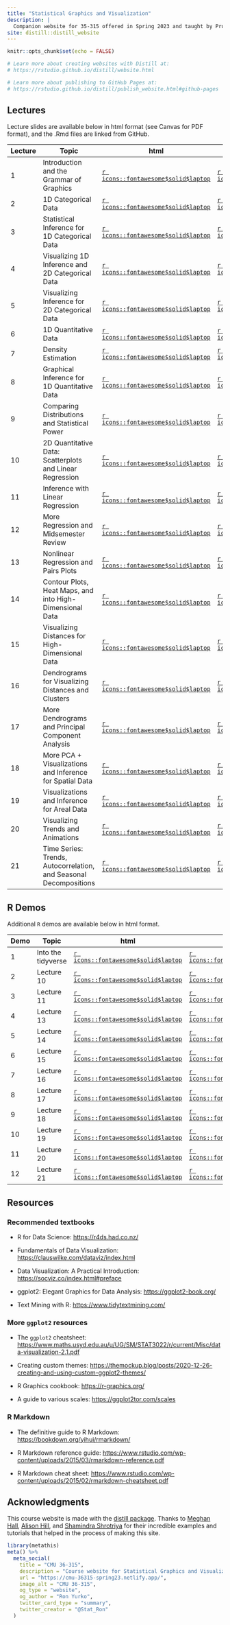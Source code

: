 ```yaml
---
title: "Statistical Graphics and Visualization"
description: |
  Companion website for 35-315 offered in Spring 2023 and taught by Professor Ron Yurko.
site: distill::distill_website
---
```


```r
knitr::opts_chunk$set(echo = FALSE)

# Learn more about creating websites with Distill at:
# https://rstudio.github.io/distill/website.html

# Learn more about publishing to GitHub Pages at:
# https://rstudio.github.io/distill/publish_website.html#github-pages

```


## Lectures

Lecture slides are available below in html format (see Canvas for PDF format), and the .Rmd files are linked from GitHub.

| Lecture | Topic                         | html                                                                               | Rmd                                                                                                              |
|---------|-----------------------------------------|-----------|-----------|
| 1       | Introduction and the Grammar of Graphics | [`r icons::fontawesome$solid$laptop`](https://cmu-36315-spring23.netlify.app/slides/Lec1#1) | [`r icons::fontawesome$brands$github`](https://github.com/ryurko/Spring23-36315-Website/blob/main/slides/Lec1.Rmd) |
| 2       | 1D Categorical Data | [`r icons::fontawesome$solid$laptop`](https://cmu-36315-spring23.netlify.app/slides/Lec2#1) | [`r icons::fontawesome$brands$github`](https://github.com/ryurko/Spring23-36315-Website/blob/main/slides/Lec2.Rmd) |
| 3       | Statistical Inference for 1D Categorical Data | [`r icons::fontawesome$solid$laptop`](https://cmu-36315-spring23.netlify.app/slides/Lec3#1) | [`r icons::fontawesome$brands$github`](https://github.com/ryurko/Spring23-36315-Website/blob/main/slides/Lec3.Rmd) |
| 4       | Visualizing 1D Inference and 2D Categorical Data | [`r icons::fontawesome$solid$laptop`](https://cmu-36315-spring23.netlify.app/slides/Lec4#1) | [`r icons::fontawesome$brands$github`](https://github.com/ryurko/Spring23-36315-Website/blob/main/slides/Lec4.Rmd) |
| 5       | Visualizing Inference for 2D Categorical Data | [`r icons::fontawesome$solid$laptop`](https://cmu-36315-spring23.netlify.app/slides/Lec5#1) | [`r icons::fontawesome$brands$github`](https://github.com/ryurko/Spring23-36315-Website/blob/main/slides/Lec5.Rmd) |
| 6       | 1D Quantitative Data | [`r icons::fontawesome$solid$laptop`](https://cmu-36315-spring23.netlify.app/slides/Lec6#1) | [`r icons::fontawesome$brands$github`](https://github.com/ryurko/Spring23-36315-Website/blob/main/slides/Lec6.Rmd) |
| 7       | Density Estimation | [`r icons::fontawesome$solid$laptop`](https://cmu-36315-spring23.netlify.app/slides/Lec7#1) | [`r icons::fontawesome$brands$github`](https://github.com/ryurko/Spring23-36315-Website/blob/main/slides/Lec7.Rmd) |
| 8       | Graphical Inference for 1D Quantitative Data | [`r icons::fontawesome$solid$laptop`](https://cmu-36315-spring23.netlify.app/slides/Lec8#1) | [`r icons::fontawesome$brands$github`](https://github.com/ryurko/Spring23-36315-Website/blob/main/slides/Lec8.Rmd) |
| 9       | Comparing Distributions and Statistical Power | [`r icons::fontawesome$solid$laptop`](https://cmu-36315-spring23.netlify.app/slides/Lec9#1) | [`r icons::fontawesome$brands$github`](https://github.com/ryurko/Spring23-36315-Website/blob/main/slides/Lec9.Rmd) |
| 10      | 2D Quantitative Data: Scatterplots and Linear Regression | [`r icons::fontawesome$solid$laptop`](https://cmu-36315-spring23.netlify.app/slides/Lec10#1) | [`r icons::fontawesome$brands$github`](https://github.com/ryurko/Spring23-36315-Website/blob/main/slides/Lec10.Rmd) |
| 11      | Inference with Linear Regression | [`r icons::fontawesome$solid$laptop`](https://cmu-36315-spring23.netlify.app/slides/Lec11#1) | [`r icons::fontawesome$brands$github`](https://github.com/ryurko/Spring23-36315-Website/blob/main/slides/Lec11.Rmd) |
| 12      | More Regression and Midsemester Review | [`r icons::fontawesome$solid$laptop`](https://cmu-36315-spring23.netlify.app/slides/Lec12#1) | [`r icons::fontawesome$brands$github`](https://github.com/ryurko/Spring23-36315-Website/blob/main/slides/Lec12.Rmd) |
| 13      | Nonlinear Regression and Pairs Plots | [`r icons::fontawesome$solid$laptop`](https://cmu-36315-spring23.netlify.app/slides/Lec13#1) | [`r icons::fontawesome$brands$github`](https://github.com/ryurko/Spring23-36315-Website/blob/main/slides/Lec13.Rmd) |
| 14      | Contour Plots, Heat Maps, and into High-Dimensional Data | [`r icons::fontawesome$solid$laptop`](https://cmu-36315-spring23.netlify.app/slides/Lec14#1) | [`r icons::fontawesome$brands$github`](https://github.com/ryurko/Spring23-36315-Website/blob/main/slides/Lec14.Rmd) |
| 15      | Visualizing Distances for High-Dimensional Data | [`r icons::fontawesome$solid$laptop`](https://cmu-36315-spring23.netlify.app/slides/Lec15#1) | [`r icons::fontawesome$brands$github`](https://github.com/ryurko/Spring23-36315-Website/blob/main/slides/Lec15.Rmd) |
| 16      | Dendrograms for Visualizing Distances and Clusters | [`r icons::fontawesome$solid$laptop`](https://cmu-36315-spring23.netlify.app/slides/Lec16#1) | [`r icons::fontawesome$brands$github`](https://github.com/ryurko/Spring23-36315-Website/blob/main/slides/Lec16.Rmd) |
| 17      | More Dendrograms and Principal Component Analysis | [`r icons::fontawesome$solid$laptop`](https://cmu-36315-spring23.netlify.app/slides/Lec17#1) | [`r icons::fontawesome$brands$github`](https://github.com/ryurko/Spring23-36315-Website/blob/main/slides/Lec17.Rmd) |
| 18      | More PCA + Visualizations and Inference for Spatial Data | [`r icons::fontawesome$solid$laptop`](https://cmu-36315-spring23.netlify.app/slides/Lec18#1) | [`r icons::fontawesome$brands$github`](https://github.com/ryurko/Spring23-36315-Website/blob/main/slides/Lec18.Rmd) |
| 19      | Visualizations and Inference for Areal Data | [`r icons::fontawesome$solid$laptop`](https://cmu-36315-spring23.netlify.app/slides/lec19#1) | [`r icons::fontawesome$brands$github`](https://github.com/ryurko/Spring23-36315-Website/blob/main/slides/lec19.Rmd) |
| 20      | Visualizing Trends and Animations | [`r icons::fontawesome$solid$laptop`](https://cmu-36315-spring23.netlify.app/slides/lec20#1) | [`r icons::fontawesome$brands$github`](https://github.com/ryurko/Spring23-36315-Website/blob/main/slides/lec20.Rmd) |
| 21      | Time Series: Trends, Autocorrelation, and Seasonal Decompositions | [`r icons::fontawesome$solid$laptop`](https://cmu-36315-spring23.netlify.app/slides/lec21#1) | [`r icons::fontawesome$brands$github`](https://github.com/ryurko/Spring23-36315-Website/blob/main/slides/lec21.Rmd) |



## R Demos

Additional `R` demos are available below in html format.

| Demo  | Topic                | html   | Rmd       |
|-------|--------------------|--------|-----------|
| 1     | Into the tidyverse | [`r icons::fontawesome$solid$laptop`](https://cmu-36315-spring23.netlify.app/demos/Demo1.html) | [`r icons::fontawesome$brands$github`](https://github.com/ryurko/Spring23-36315-Website/blob/main/demos/Demo1.Rmd) |
| 2     | Lecture 10 | [`r icons::fontawesome$solid$laptop`](https://cmu-36315-spring23.netlify.app/demos/Lecture10_R_Demo.html) | [`r icons::fontawesome$brands$github`](https://github.com/ryurko/Spring23-36315-Website/blob/main/demos/Lecture10_R_Demo.Rmd) |
| 3     | Lecture 11 | [`r icons::fontawesome$solid$laptop`](https://cmu-36315-spring23.netlify.app/demos/Lecture11_R_Demo.html) | [`r icons::fontawesome$brands$github`](https://github.com/ryurko/Spring23-36315-Website/blob/main/demos/Lecture11_R_Demo.Rmd) |
| 4     | Lecture 13 | [`r icons::fontawesome$solid$laptop`](https://cmu-36315-spring23.netlify.app/demos/Lecture13_R_Demo.html) | [`r icons::fontawesome$brands$github`](https://github.com/ryurko/Spring23-36315-Website/blob/main/demos/Lecture13_R_Demo.Rmd) |
| 5     | Lecture 14 | [`r icons::fontawesome$solid$laptop`](https://cmu-36315-spring23.netlify.app/demos/Lecture14_R_Demo.html) | [`r icons::fontawesome$brands$github`](https://github.com/ryurko/Spring23-36315-Website/blob/main/demos/Lecture14_R_Demo.Rmd) |
| 6     | Lecture 15 | [`r icons::fontawesome$solid$laptop`](https://cmu-36315-spring23.netlify.app/demos/Lecture15_R_Demo.html) | [`r icons::fontawesome$brands$github`](https://github.com/ryurko/Spring23-36315-Website/blob/main/demos/Lecture15_R_Demo.Rmd) |
| 7     | Lecture 16 | [`r icons::fontawesome$solid$laptop`](https://cmu-36315-spring23.netlify.app/demos/Lecture16_R_Demo.html) | [`r icons::fontawesome$brands$github`](https://github.com/ryurko/Spring23-36315-Website/blob/main/demos/Lecture16_R_Demo.Rmd) |
| 8     | Lecture 17 | [`r icons::fontawesome$solid$laptop`](https://cmu-36315-spring23.netlify.app/demos/Lecture17_R_Demo.html) | [`r icons::fontawesome$brands$github`](https://github.com/ryurko/Spring23-36315-Website/blob/main/demos/Lecture17_R_Demo.Rmd) |
| 9     | Lecture 18 | [`r icons::fontawesome$solid$laptop`](https://cmu-36315-spring23.netlify.app/demos/Lecture18_R_Demo.html) | [`r icons::fontawesome$brands$github`](https://github.com/ryurko/Spring23-36315-Website/blob/main/demos/Lecture18_R_Demo.Rmd) |
| 10     | Lecture 19 | [`r icons::fontawesome$solid$laptop`](https://cmu-36315-spring23.netlify.app/demos/Lecture19_R_Demo.html) | [`r icons::fontawesome$brands$github`](https://github.com/ryurko/Spring23-36315-Website/blob/main/demos/Lecture19_R_Demo.Rmd) |
| 11     | Lecture 20 | [`r icons::fontawesome$solid$laptop`](https://cmu-36315-spring23.netlify.app/demos/Lecture20_R_Demo.html) | [`r icons::fontawesome$brands$github`](https://github.com/ryurko/Spring23-36315-Website/blob/main/demos/Lecture20_R_Demo.Rmd) |
| 12     | Lecture 21 | [`r icons::fontawesome$solid$laptop`](https://cmu-36315-spring23.netlify.app/demos/Lecture21_R_Demo.html) | [`r icons::fontawesome$brands$github`](https://github.com/ryurko/Spring23-36315-Website/blob/main/demos/Lecture21_R_Demo.Rmd) |



## Resources

### Recommended textbooks

-   R for Data Science: <https://r4ds.had.co.nz/>

-   Fundamentals of Data Visualization: <https://clauswilke.com/dataviz/index.html>

-   Data Visualization: A Practical Introduction: <https://socviz.co/index.html#preface>

-   ggplot2: Elegant Graphics for Data Analysis: <https://ggplot2-book.org/>

-   Text Mining with R: <https://www.tidytextmining.com/>

### More `ggplot2` resources

-   The `ggplot2` cheatsheet: <https://www.maths.usyd.edu.au/u/UG/SM/STAT3022/r/current/Misc/data-visualization-2.1.pdf>

-   Creating custom themes: <https://themockup.blog/posts/2020-12-26-creating-and-using-custom-ggplot2-themes/>

-   R Graphics cookbook: <https://r-graphics.org/>

-   A guide to various scales: <https://ggplot2tor.com/scales>

### R Markdown

-   The definitive guide to R Markdown: <https://bookdown.org/yihui/rmarkdown/>

-   R Markdown reference guide: <https://www.rstudio.com/wp-content/uploads/2015/03/rmarkdown-reference.pdf>

-   R Markdown cheat sheet: <https://www.rstudio.com/wp-content/uploads/2015/02/rmarkdown-cheatsheet.pdf>

## Acknowledgments {.appendix}

This course website is made with the [distill package](https://rstudio.github.io/distill/). Thanks to [Meghan Hall](https://meghan.rbind.io/), [Alison Hill](https://rstudio-education.github.io/teaching-in-production/), and [Shamindra Shrotriya](https://www.shamindras.com/posts/2019-07-11-shrotriya2019distillpt1/) for their incredible examples and tutorials that helped in the process of making this site.

```r
library(metathis)
meta() %>%
  meta_social(
    title = "CMU 36-315",
    description = "Course website for Statistical Graphics and Visualization, by Ron Yurko",
    url = "https://cmu-36315-spring23.netlify.app/",
    image_alt = "CMU 36-315",
    og_type = "website",
    og_author = "Ron Yurko",
    twitter_card_type = "summary",
    twitter_creator = "@Stat_Ron"
  )
```

